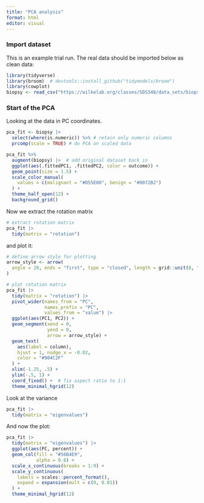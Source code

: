 ```yaml
---
title: "PCA analysis"
format: html
editor: visual
---
```


### Import dataset

This is an example trial run. The real data should be imported below as clean data:

```r
library(tidyverse)
library(broom)  # devtools::install_github("tidymodels/broom")
library(cowplot)
biopsy <- read_csv("https://wilkelab.org/classes/SDS348/data_sets/biopsy.csv")
```

### Start of the PCA

Looking at the data in PC coordinates.

```r
pca_fit <- biopsy |>  
  select(where(is.numeric)) %>% # retain only numeric columns
  prcomp(scale = TRUE) # do PCA on scaled data

pca_fit %>%
  augment(biopsy) |>  # add original dataset back in
  ggplot(aes(.fittedPC1, .fittedPC2, color = outcome)) + 
  geom_point(size = 1.5) +
  scale_color_manual(
    values = c(malignant = "#D55E00", benign = "#0072B2")
  ) +
  theme_half_open(12) +
  background_grid()
```

Now we extract the rotation matrix

```r
# extract rotation matrix
pca_fit |> 
  tidy(matrix = "rotation")
```

and plot it:

```r
# define arrow style for plotting
arrow_style <- arrow(
  angle = 20, ends = "first", type = "closed", length = grid::unit(8, "pt")
)

# plot rotation matrix
pca_fit |> 
  tidy(matrix = "rotation") |> 
  pivot_wider(names_from = "PC",
              names_prefix = "PC",
              values_from = "value") |> 
  ggplot(aes(PC1, PC2)) +
  geom_segment(xend = 0,
               yend = 0,
               arrow = arrow_style) +
  geom_text(
    aes(label = column),
    hjust = 1, nudge_x = -0.02, 
    color = "#904C2F"
  ) +
  xlim(-1.25, .5) +
  ylim(-.5, 1) +
  coord_fixed() +  # fix aspect ratio to 1:1
  theme_minimal_hgrid(12)
```

Look at the variance

```r
pca_fit |> 
  tidy(matrix = "eigenvalues")
```

And now the plot:

```r
pca_fit |> 
  tidy(matrix = "eigenvalues") |> 
  ggplot(aes(PC, percent)) +
  geom_col(fill = "#56B4E9",
           alpha = 0.8) +
  scale_x_continuous(breaks = 1:9) +
  scale_y_continuous(
    labels = scales::percent_format(),
    expand = expansion(mult = c(0, 0.01))
  ) +
  theme_minimal_hgrid(12)
```
